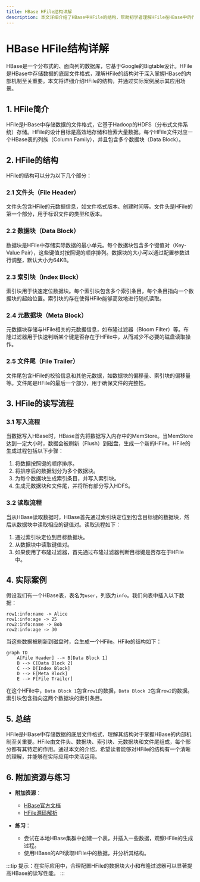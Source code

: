```yaml
---
title: HBase HFile结构详解
description: 本文详细介绍了HBase中HFile的结构，帮助初学者理解HFile在HBase中的作用及其内部机制。
---
```


# HBase HFile结构详解

HBase是一个分布式的、面向列的数据库，它基于Google的Bigtable设计。HFile是HBase中存储数据的底层文件格式，理解HFile的结构对于深入掌握HBase的内部机制至关重要。本文将详细介绍HFile的结构，并通过实际案例展示其应用场景。

## 1. HFile简介

HFile是HBase中存储数据的文件格式，它基于Hadoop的HDFS（分布式文件系统）存储。HFile的设计目标是高效地存储和检索大量数据。每个HFile文件对应一个HBase表的列族（Column Family），并且包含多个数据块（Data Block）。

## 2. HFile的结构

HFile的结构可以分为以下几个部分：

### 2.1 文件头（File Header）

文件头包含HFile的元数据信息，如文件格式版本、创建时间等。文件头是HFile的第一个部分，用于标识文件的类型和版本。

### 2.2 数据块（Data Block）

数据块是HFile中存储实际数据的最小单元。每个数据块包含多个键值对（Key-Value Pair），这些键值对按照键的顺序排列。数据块的大小可以通过配置参数进行调整，默认大小为64KB。

### 2.3 索引块（Index Block）

索引块用于快速定位数据块。每个索引块包含多个索引条目，每个条目指向一个数据块的起始位置。索引块的存在使得HFile能够高效地进行随机读取。

### 2.4 元数据块（Meta Block）

元数据块存储与HFile相关的元数据信息，如布隆过滤器（Bloom Filter）等。布隆过滤器用于快速判断某个键是否存在于HFile中，从而减少不必要的磁盘读取操作。

### 2.5 文件尾（File Trailer）

文件尾包含HFile的校验信息和其他元数据，如数据块的偏移量、索引块的偏移量等。文件尾是HFile的最后一个部分，用于确保文件的完整性。

## 3. HFile的读写流程

### 3.1 写入流程

当数据写入HBase时，HBase首先将数据写入内存中的MemStore。当MemStore达到一定大小时，数据会被刷新（Flush）到磁盘，生成一个新的HFile。HFile的生成过程包括以下步骤：

1. 将数据按照键的顺序排序。
2. 将排序后的数据划分为多个数据块。
3. 为每个数据块生成索引条目，并写入索引块。
4. 生成元数据块和文件尾，并将所有部分写入HDFS。

### 3.2 读取流程

当从HBase读取数据时，HBase首先通过索引块定位到包含目标键的数据块，然后从数据块中读取相应的键值对。读取流程如下：

1. 通过索引块定位到目标数据块。
2. 从数据块中读取键值对。
3. 如果使用了布隆过滤器，首先通过布隆过滤器判断目标键是否存在于HFile中。

## 4. 实际案例

假设我们有一个HBase表，表名为`user`，列族为`info`。我们向表中插入以下数据：

```plaintext
row1:info:name -> Alice
row1:info:age -> 25
row2:info:name -> Bob
row2:info:age -> 30
```

当这些数据被刷新到磁盘时，会生成一个HFile。HFile的结构如下：

```mermaid
graph TD
    A[File Header] --> B[Data Block 1]
    B --> C[Data Block 2]
    C --> D[Index Block]
    D --> E[Meta Block]
    E --> F[File Trailer]
```

在这个HFile中，`Data Block 1`包含`row1`的数据，`Data Block 2`包含`row2`的数据。索引块包含指向这两个数据块的索引条目。

## 5. 总结

HFile是HBase中存储数据的底层文件格式，理解其结构对于掌握HBase的内部机制至关重要。HFile由文件头、数据块、索引块、元数据块和文件尾组成，每个部分都有其特定的作用。通过本文的介绍，希望读者能够对HFile的结构有一个清晰的理解，并能够在实际应用中灵活运用。

## 6. 附加资源与练习

- **附加资源**：
  - [HBase官方文档](https://hbase.apache.org/book.html)
  - [HFile源码解析](https://github.com/apache/hbase)

- **练习**：
  - 尝试在本地HBase集群中创建一个表，并插入一些数据，观察HFile的生成过程。
  - 使用HBase的API读取HFile中的数据，并分析其结构。

:::tip
提示：在实际应用中，合理配置HFile的数据块大小和布隆过滤器可以显著提高HBase的读写性能。
:::